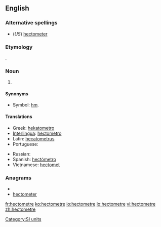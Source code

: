 ==English==

===Alternative spellings===
* (''US'') [[hectometer]]

===Etymology===
{{prefix|hecto|meter}}.

===Noun===
{{en-noun}}

# {{SI-unit|hecto|metre|length}}

====Synonyms====
*Symbol: [[hm]].

====Translations====
{{trans-top|the length of 100 metres}}
* Greek: [[hekatometro]]
* [[Interlingua]]: [[hectometro]]
* Latin: [[hecatometrus]]
* Portuguese: {{t+|pt|hectômetro|m}}
{{trans-mid}}
* Russian: {{t+|ru|гектометр|tr=gektométr}}
* Spanish: [[hectómetro]] {{m}}
* Vietnamese: [[hectomet]]
{{trans-bottom}}

===Anagrams===
* {{alphagram|ceeehmortt}}
* [[hectometer#English|hectometer]]

[[Category:SI units]]

[[fr:hectometre]]
[[ko:hectometre]]
[[io:hectometre]]
[[lo:hectometre]]
[[vi:hectometre]]
[[zh:hectometre]]